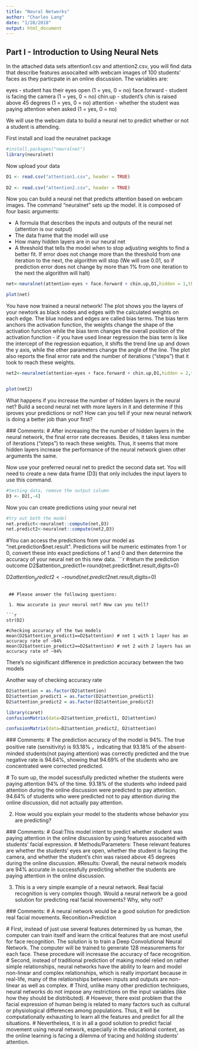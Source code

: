 ```yaml
---
title: "Neural Networks"
author: "Charles Lang"
date: "1/28/2018"
output: html_document
---
```


## Part I - Introduction to Using Neural Nets

 In the attached data sets attention1.csv and attention2.csv, you will find data that describe features assocaited with webcam images of 100 students' faces as they particpate in an online discussion. The variables are:

 eyes - student has their eyes open (1 = yes, 0 = no)
 face.forward - student is facing the camera (1 = yes, 0 = no)
 chin.up - student's chin is raised above 45 degrees (1 = yes, 0 = no)
 attention - whether the student was paying attention when asked (1 = yes, 0 = no)

 We will use the webcam data to build a neural net to predict whether or not a student is attending.

 First install and load the neuralnet package
```r
#install.packages("neuralnet")
library(neuralnet)
```
 

 Now upload your data
```r
D1 <- read.csv("attention1.csv", header = TRUE)
   
D2 <- read.csv("attention2.csv", header = TRUE)
```


 Now you can build a neural net that predicts attention based on webcam images. The command "neuralnet" sets up the model. It is composed of four basic arguments:

 - A formula that describes the inputs and outputs of the neural net (attention is our output)
 - The data frame that the model will use
 - How many hidden layers are in our neural net
 - A threshold that tells the model when to stop adjusting weights to find a better fit. If error does not change more than the threshold from one iteration to the next, the algorithm will stop (We will use 0.01, so if prediction error does not change by more than 1% from one iteration to the next the algorithm will halt)

```r
net<-neuralnet(attention~eyes + face.forward + chin.up,D1,hidden = 1,threshold = 0.01)

plot(net)

```



 You have now trained a neural network! The plot shows you the layers of your newtork as black nodes and edges with the calculated weights on each edge. The blue nodes and edges are called bias terms. The bias term anchors the activation function, the weights change the shape of the activation function while the bias term changes the overall position of the activation function - if you have used linear regression the bias term is like the intercept of the regression equation, it shifts the trend line up and down the y axis, while the other parameters change the angle of the line. The plot also reports the final error rate and the number of iterations ("steps") that it took to reach these weights.

```r
net2<-neuralnet(attention~eyes + face.forward + chin.up,D1,hidden = 2,threshold = 0.01)


plot(net2)
```


 What happens if you increase the number of hidden layers in the neural net? Build a second neural net with more layers in it and determine if this iproves your predictions or not? How can you tell if your new neural network is doing a better job than your first?

 ### Comments:
 # After increasing the the number of hidden layers in the neural network, the final error rate decreases. Besides, it takes less number of iterations ("steps") to reach these weights. Thus, it seems that more hidden layers increase the performance of the neural network given other arguments the same.


 Now use your preferred neural net to predict the second data set. You will need to create a new data frame (D3) that only includes the input layers to use this command.

```r
#testing data, remove the output column
D3 <- D2[,-4]
```


 Now you can create predictions using your neural net
 
```r
#try out both the model
net.predict<-neuralnet::compute(net,D3)
net.predict2<-neuralnet::compute(net2,D3)
```

 #You can access the predictions from your model as "net.prediction$net.result". Predictions will be numeric estimates from 1 or 0, convert these into exact predictions of 1 and 0 and then determine the accuracy of your neural net on this new data.
```r
#return the prediction outcome
D2$attention_predict1<-round(net.predict$net.result,digits=0)

D2$attention_predict2<-round(net.predict2$net.result,digits=0)
```

 ## Please answer the following questions:

 1. How accurate is your neural net? How can you tell?
 
```r
str(D2)

#checking accuracy of the two models 
mean(D2$attention_predict1==D2$attention) # net 1 with 1 layer has an accuracy rate of ~94%
mean(D2$attention_predict2==D2$attention) # net 2 with 2 layers has an accuracy rate of ~94%
```
 There's no siginificant difference in prediction accuracy between the two models
 
 Another way of checking accuracy rate
```r
D2$attention = as.factor(D2$attention)
D2$attention_predict1 = as.factor(D2$attention_predict1)
D2$attention_predict2 = as.factor(D2$attention_predict2)

library(caret)
confusionMatrix(data=D2$attention_predict1, D2$attention)

confusionMatrix(data=D2$attention_predict2, D2$attention)
```

 
 ### Comments:
 # The prediction accuracy of the model is 94%. The true positive rate (sensitivity) is 93.18% ，indicating that 93.18% of the absent-minded students(not paying attention) was correctly predicted and the true negative rate is 94.64%, showing that 94.69% of the students who are concentrated were corrected predicted.
 
 # To sum up, the model sucessfully predicted whether the students were paying attention 94% of the time. 93.18% of the students who indeed paid attention during the online discussion were predicted to pay attention. 94.64% of students who were predicted not to pay attention during the online discussion, did not actually pay attention.

 2. How would you explain your model to the students whose behavior you are predicting? 

 ### Comments:
 # Goal:This model intent to predict whether student was paying attention in the online discussion by using features assocaited with students' facial expression. 
 # Methods/Parameters: These relevant features are whether the students' eyes are open, whether the student is facing the camera, and whether the student's chin was raised above 45 degrees during the online discussion. 
 #Results: Overall, the neural network models are 94% accurate in successfully predicting whether the students are paying attention in the online discussion. 


 3. This is a very simple example of a neural network. Real facial recognition is very complex though. Would a neural network be a good solution for predicting real facial movements? Why, why not? 

 ### Comments:
 # A neural network would be a good solution for prediction real facial movements. Reconition+Prediction
 
 # First, instead of just use several features determined by us human, the computer can train itself and learn the critical features that are most useful for face recognition. The solution is to train a Deep Convolutional Neural Network. The computer will be trained to generate 128 measurements for each face. These procedure will incresase the accuracy of face recognition. 
 # Second, instead of traditional prediction of making model relied on rather simple relationships, neural networks have the ability to learn and model non-linear and complex relationships, which is really important because in real-life, many of the relationships between inputs and outputs are non-linear as well as complex.
 # Third, unlike many other prediction techniques, neural networks do not impose any restrictions on the input variables (like how they should be distributed).
 # However, there exist problem that the facial expression of human being is related to many factors such as cultural or physiological differences among populations. Thus, it will be computationally exhausting to learn all the features and predict for all the situations. 
 # Nevertheless, it is in all a good solution to predict facial movement using neural network, especially in the educational context, as the online learning is facing a dilemma of tracing and holding students' attention.
